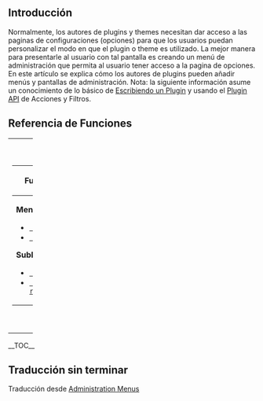 == Introducción ==

Normalmente, los autores de plugins y themes necesitan dar acceso a las paginas de configuraciones (opciones) para que los usuarios puedan personalizar el modo en que el plugin o theme es utilizado.   La mejor manera para presentarle al usuario con tal pantalla es creando un men&uacute; de administraci&oacute;n que permita al usuario tener acceso a la pagina de opciones.  En este art&iacute;culo se explica c&oacute;mo los autores de plugins pueden a&ntilde;adir men&uacute;s y pantallas de administraci&oacute;n.  Nota: la siguiente informaci&oacute;n asume un conocimiento de lo b&aacute;sico de [[Escribiendo un Plugin]] y usando el [[Plugin API]] de Acciones y Filtros.

== Referencia de Funciones ==

{| cellspacing="10" width="100%"
|- valign="top"
| width="50%" |

{| class="widefat"
|- style="background:#464646; color:#d7d7d7;"
! '''Funciones Generales'''
|-
|
'''Men&uacute;s de Paginas'''
* <tt>[[Function Reference/add_menu_page | add_menu_page()]]</tt>
* <tt>[[Function Reference/remove_menu_page | remove_menu_page()]]</tt>
'''SubMen&uacute;s de Paginas'''
* <tt>[[Function Reference/add_submenu_page | add_submenu_page()]]</tt>
* <tt>[[Function Reference/remove_submenu_page | remove_submenu_page()]]</tt>
|}

| width="50%" |

{| class="widefat"
|- style="background:#464646; color:#d7d7d7;"
! '''WordPress Men&uacute;s de Administraci&oacute;n'''
|-
|
* <tt>[[Function Reference/add_dashboard_page | add_dashboard_page()]]</tt>
* <tt>[[Function Reference/add_posts_page | add_posts_page()]]</tt>
* <tt>[[Function Reference/add_media_page | add_media_page()]]</tt>
* <tt>[[Function Reference/add_links_page | add_links_page()]]</tt>
* <tt>[[Function Reference/add_pages_page | add_pages_page()]]</tt>
* <tt>[[Function Reference/add_comments_page | add_comments_page()]]</tt>
* <tt>[[Function Reference/add_theme_page | add_theme_page()]]</tt>
* <tt>[[Function Reference/add_plugins_page | add_plugins_page()]]</tt>
* <tt>[[Function Reference/add_users_page | add_users_page()]]</tt>
* <tt>[[Function Reference/add_management_page | add_management_page()]]</tt>
* <tt>[[Function Reference/add_options_page | add_options_page()]]</tt>
|}
|}
__TOC__

== Traducci&oacute;n sin terminar ==
Traducci&oacute;n desde [http://codex.wordpress.org/Adding_Administration_Menus Administration Menus]